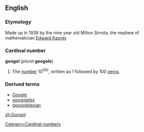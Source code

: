 {{wikipedia}}
==English==
===Etymology===
Made up in 1938 by the nine year old Milton Sirrota, the nephew of mathematician [[w:Edward Kasner|Edward Kasner]].

===Cardinal number===
'''googol''' (''plural'' '''googols''')

# The [[number]] 10<sup>100</sup>, written as 1 followed by 100 [[zero]]s.

===Derived terms===
*[[Google]]
*[[googolplex]]
*[[googolplexian]]

[[Category:Cardinal numbers]]

[[zh:Googol]]